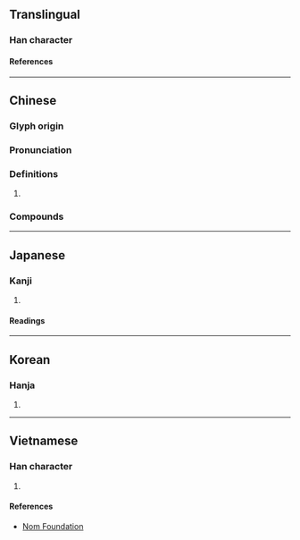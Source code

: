 {{also|捣|𢭏}}
{{character info}}
==Translingual==
{{Han simplified forms|擣|𢭏|捣|ex=y}}

===Han character===
{{Han char|rn=64|rad=手|as=14|sn=17|four=54041|canj=QGNI|ids=⿰扌壽}}

====References====
{{Han ref|kx=0459.280|dkj=12853|dj=0808.210|hdz=31973.130|uh=64E3}}

----

==Chinese==
{{zh-forms|s=捣}}

===Glyph origin===
{{Han etym}}

===Pronunciation===
{{zh-pron
|m=dǎo
|cat=v
}}

===Definitions===
{{zh-hanzi}}

# {{rfdef|zh}}

===Compounds===
{{zh-der|憂心如擣|擣衣|白兔擣藥|擣虛撇抗|批亢擣虛|擣虛|擣包}}

----

==Japanese==
{{ja-kanji forms|𢭏|擣}}

===Kanji===
{{ja-kanji|grade=|rs=手14|shin=𢭏}}

# {{rfdef|ja|sort=手14}}

====Readings====
{{ja-readings
|goon=とう<たう
|kanon=とう<たう
|kanyoon=ちゅう<ちう
|kun=つ-く, う-つ, ふ-れる
}}

----

==Korean==

===Hanja===
{{ko-hanja|도}}

# {{rfdef|ko|sort=手14}}

----

==Vietnamese==

===Han character===
{{vi-readings|rs=手14|reading=đảo}}

# {{rfdef|vi|sort=手14}}

====References====
* [http://nomfoundation.org/common/nom_details.php?codepoint=64e3 Nom Foundation]